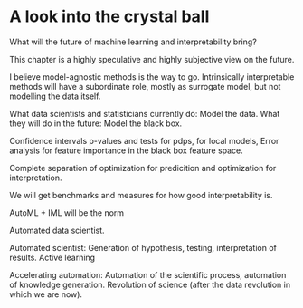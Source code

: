 # A look into the crystal ball

What will the future of machine learning and interpretability bring?

This chapter is a highly speculative and highly subjective view on the future. 

I believe model-agnostic methods is the way to go. 
Intrinsically interpretable methods will have a subordinate role, mostly as surrogate model, but not modelling the data itself. 


What data scientists and statisticians currently do: Model the data. 
What they will do in the future: Model the black box. 

Confidence intervals
p-values and tests for pdps, for local models, 
Error analysis for feature importance in the black box feature space. 

Complete separation of optimization for predicition and optimization for interpretation. 

We will get benchmarks and measures for how good interpretability is. 

AutoML + IML will be the norm

Automated data scientist. 

Automated scientist: Generation of hypothesis, testing, interpretation of results. 
Active learning 

Accelerating automation: Automation of the scientific process, automation of knowledge generation. 
Revolution of science (after the data revolution in which we are now).




